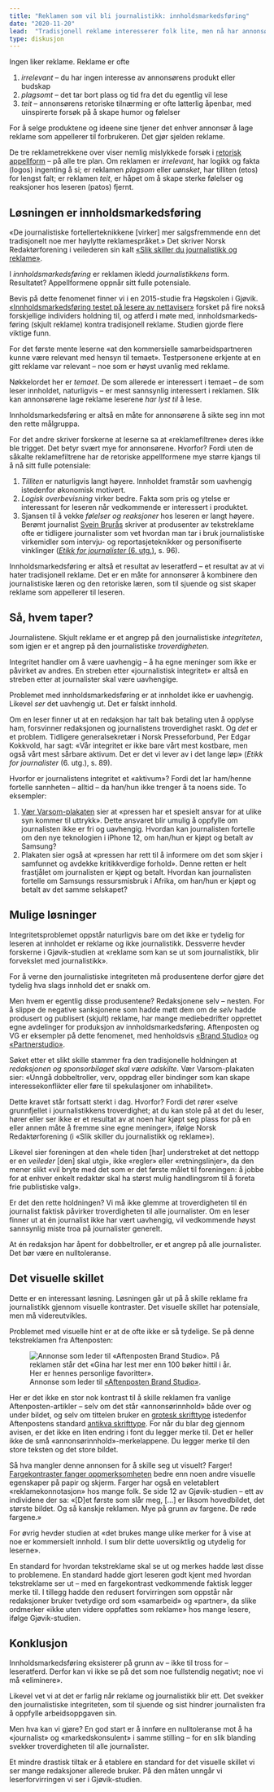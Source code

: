 ```yaml
---
title: "Reklamen som vil bli journalistikk: innholdsmarkedsføring"
date: "2020-11-20"
lead:  "Tradisjonell reklame interesserer folk lite, men nå har annonsørene funnet en løsning. Løsningen truer imidlertid all journalistikk."
type: diskusjon
---
```


Ingen liker reklame. Reklame er ofte

1. *irrelevant* – du har ingen interesse av annonsørens produkt eller budskap
2. *plagsomt* – det tar bort plass og tid fra det du egentlig vil lese
3. *teit* – annonsørens retoriske tilnærming er ofte latterlig åpenbar, med uinspirerte forsøk på å skape humor og følelser 

For å selge produktene og ideene sine tjener det enhver annonsør å lage reklame som appellerer til forbrukeren. Det gjør sjelden reklame.

De tre reklametrekkene over viser nemlig mislykkede forsøk i [retorisk appellform](https://no.wikipedia.org/wiki/Aristoteles%27_retoriske_bevismidler) – på alle tre plan. Om reklamen er *irrelevant*, har logikk og fakta (logos) ingenting å si; er reklamen *plagsom* eller *uønsket*, har tilliten (etos) for lengst falt; er reklamen *teit*, er håpet om å skape sterke følelser og reaksjoner hos leseren (patos) fjernt.

## Løsningen er innholds&shy;markedsføring

«De journalistiske fortellerteknikkene [virker] mer salgsfremmende enn det tradisjonelt noe mer høylytte reklamespråket.» Det skriver Norsk Redaktørforening i veilederen sin kalt [«Slik skiller du journalistikk og reklame»](https://www.nored.no/NR-dokumentasjon/Rapporter-og-veiledere/Slik-skiller-du-journalistikk-og-reklame).

I *innholdsmarkedsføring* er reklamen ikledd *journalistikkens* form. Resultatet? Appellformene oppnår sitt fulle potensiale.

Bevis på dette fenomenet finner vi i en 2015-studie fra Høgskolen i Gjøvik. [«Inn­holds­markeds­føring testet på lesere av nettaviser»](https://ntnuopen.ntnu.no/ntnu-xmlui/handle/11250/2359010) forsket på fire nokså forskjellige individers holdning til, og atferd i møte med, inn­holds­markeds­føring (skjult reklame) kontra tradisjonell reklame. Studien gjorde flere viktige funn.

For det første mente leserne «at den kommersielle samarbeidspartneren kunne være relevant med hensyn til temaet». Testpersonene erkjente at en gitt reklame var relevant – noe som er høyst uvanlig med reklame.

Nøkkelordet her er *temaet*. De som allerede er interessert i temaet – de som leser innholdet, naturligvis – er mest sannsynlig interessert i reklamen. Slik kan annonsørene lage reklame leserene *har lyst til* å lese.

Innholdsmarkedsføring er altså en måte for annonsørene å sikte seg inn mot den rette målgruppa.

For det andre skriver forskerne at leserne sa at «reklamefiltrene» deres ikke ble trigget. Det betyr svært mye for annonsørene. Hvorfor? Fordi uten de såkalte reklamefiltrene har de retoriske appellformene mye større kjangs til å nå sitt fulle potensiale:

1. *Tilliten* er naturligvis langt høyere. Innholdet framstår som uavhengig istedenfor økonomisk motivert.
2. *Logisk overbevisning* virker bedre. Fakta som pris og ytelse er interessant for leseren når vedkommende er interessert i produktet.
3. Sjansen til å vekke *følelser og reaksjoner* hos leseren er langt høyere. Berømt journalist [Svein Brurås](https://www.hivolda.no/tilsette/institutt-journalistikk/svein-harald-bruras) skriver at produsenter av tekstreklame ofte er tidligere journalister som vet hvordan man tar i bruk journalistiske virkemidler som intervju- og reportasjeteknikker og personifiserte vinklinger ([*Etikk for journalister* (6. utg.)](https://www.fagbokforlaget.no/Etikk-for-journalister,-6.-utgave/I9788245034325), s.&nbsp;96).

Inn­holds­markeds­føring er altså et resultat av leseratferd – et resultat av at vi hater tradisjonell reklame. Det er en måte for annonsører å kombinere den journalistiske læren og den retoriske læren, som til sjuende og sist skaper reklame som appellerer til leseren.

## Så, hvem taper?

Journalistene. Skjult reklame er et angrep på den journalistiske *integriteten*, som igjen er et angrep på den journalistiske *troverdigheten*.

Integritet handler om å være uavhengig – å ha egne meninger som ikke er påvirket av andres. En streben etter «journalistisk integritet» er altså en streben etter at journalister skal være uavhengige.

Problemet med inn­holds­markeds­føring er at innholdet ikke er uavhengig. Likevel *ser* det uavhengig ut. Det er falskt innhold.

Om en leser finner ut at en redaksjon har talt bak betaling uten å opplyse ham, forsvinner redaksjonen og journalistens troverdighet raskt. Og *det* er et problem. Tidligere generalsekretær i Norsk Presseforbund, Per Edgar Kokkvold, har sagt: «Vår integritet er ikke bare vårt mest kostbare, men også vårt mest sårbare aktivum. Det er det vi lever av i det lange løp» (*Etikk for journalister* (6. utg.), s.&nbsp;89).

Hvorfor er journalistens integritet et «aktivum»? Fordi det lar ham/henne fortelle sannheten – alltid – da han/hun ikke trenger å ta noens side. To eksempler:

1. [Vær Varsom-plakaten](https://presse.no/pfu/etiske-regler/vaer-varsom-plakaten/) sier at «pressen har et spesielt ansvar for at ulike syn kommer til uttrykk». Dette ansvaret blir umulig å oppfylle om journalisten ikke er fri og uavhengig. Hvordan kan journalisten fortelle om den nye teknologien i iPhone&nbsp;12, om han/hun er kjøpt og betalt av Samsung?
2. Plakaten sier også at «pressen har rett til å informere om det som skjer i samfunnet og avdekke kritikkverdige forhold». Denne retten er helt frastjålet om journalisten er kjøpt og betalt. Hvordan kan journalisten fortelle om Samsungs ressursmisbruk i Afrika, om han/hun er kjøpt og betalt av det samme selskapet?

## Mulige løsninger

Integritetsproblemet oppstår naturligvis bare om det ikke er tydelig for leseren at innholdet er reklame og ikke journalistikk. Dessverre hevder forskerne i Gjøvik-studien at «reklame som kan se ut som journalistikk, blir forvekslet med journalistikk».

For å verne den journalistiske integriteten må produsentene derfor gjøre det tydelig hva slags innhold det er snakk om.

Men hvem er egentlig disse produsentene? Redaksjonene selv – nesten. For å slippe de negative sanksjonene som hadde møtt dem om de *selv* hadde produsert og publisert (skjult) reklame, har mange mediebedrifter opprettet egne avdelinger for produksjon av inn­holds­markeds­føring. Aftenposten og VG er eksempler på dette fenomenet, med henholdsvis [«Brand Studio»](https://www.facebook.com/AftenpostenBrandStudio/) og [«Partnerstudio»](https://www.vg.no/annonsorinnhold/native/?skey=8384d1cc&preview=true).

Søket etter et slikt skille stammer fra den tradisjonelle holdningen at *redaksjonen og sponsorbilaget skal være adskilte.* Vær Varsom-plakaten sier: «Unngå dobbeltroller, verv, oppdrag eller bindinger som kan skape interessekonflikter eller føre til spekulasjoner om inhabilitet».

Dette kravet står fortsatt sterkt i dag. Hvorfor? Fordi det rører «selve grunnfjellet i journalistikkens troverdighet; at du kan stole på at det du leser, hører eller ser ikke er et resultat av at noen har kjøpt seg plass for på en eller annen måte å fremme sine egne meninger», ifølge Norsk Redaktørforening (i «Slik skiller du journalistikk og reklame»).

Likevel sier foreningen at den «hele tiden [har] understreket at det nettopp er en *veileder* [den] skal utgi», ikke «regler» eller «retningslinjer», da den mener slikt «vil bryte med det som er det første målet til foreningen: å jobbe for at enhver enkelt redaktør skal ha størst mulig handlingsrom til å foreta frie publistiske valg».

Er det den rette holdningen? Vi må ikke glemme at troverdigheten til én journalist faktisk påvirker troverdigheten til alle journalister. Om en leser finner ut at én journalist ikke har vært uavhengig, vil vedkommende høyst sannsynlig miste troa på journalister generelt.

At én redaksjon har åpent for dobbeltroller, er et angrep på alle journalister. Det bør være en nulltoleranse.

## Det visuelle skillet

Dette er en interessant løsning. Løsningen går ut på å skille reklame fra journalistikk gjennom visuelle kontraster. Det visuelle skillet har potensiale, men må videreutvikles.

Problemet med visuelle hint er at de ofte ikke er så tydelige. Se på denne tekstreklamen fra Aftenposten:

<figure className="medium">
  <img src="brandstudio.png" alt="Annonse som leder til «Aftenposten Brand Studio». På reklamen står det «Gina har lest mer enn 100 bøker hittil i år. Her er hennes personlige favoritter»."/>
  <figcaption>Annonse som leder til <a href="https://www.aftenposten.no/brandstudio/feature/v/bookis/derfor-bruker-de-bookis/">«Aftenposten Brand Studio»</a>.</figcaption>
</figure>

Her er det ikke en stor nok kontrast til å skille reklamen fra vanlige Aftenposten-artikler – selv om det står «annonsørinnhold» både over og under bildet, og selv om tittelen bruker en [grotesk skrifttype](https://no.wikipedia.org/wiki/Grotesk_(skrift)) istedenfor Aftenpostens standard [antikva skrifttype](https://no.wikipedia.org/wiki/Seriff). For når du blar deg gjennom avisen, er det ikke en liten endring i font du legger merke til. Det er heller ikke de små «annonsørinnhold»-merkelappene. Du legger merke til den store teksten og det store bildet.

Så hva mangler denne annonsen for å skille seg ut visuelt? <span className="no-hyphens">Farger!</span> [Fargekontraster fanger oppmerksomheten](https://practicaltypography.com/color.html) bedre enn noen andre visuelle egenskaper på papir og skjerm. Farger har også en veletablert «reklamekonnotasjon» hos mange folk. Se side 12 av Gjøvik-studien – ett av individene der sa: «[D]et første som slår meg, […] er liksom hovedbildet, det største bildet. Og så kanskje reklamen. Mye på grunn av fargene. De røde fargene.»

For øvrig hevder studien at «det brukes mange ulike merker for å vise at noe er kommersielt innhold. I sum blir dette uoversiktlig og utydelig for leserne».

En standard for hvordan tekstreklame skal se ut og merkes hadde løst disse to problemene. En standard hadde gjort leseren godt kjent med hvordan tekstreklame ser ut – med en fargekontrast vedkommende faktisk legger merke til. I tillegg hadde den redusert forvirringen som oppstår når redaksjoner bruker tvetydige ord som «samarbeid» og «partner», da slike ordmerker «ikke uten videre oppfattes som reklame» hos mange lesere, ifølge Gjøvik-studien.

## Konklusjon

Inn&shy;holds&shy;markeds&shy;føring eksisterer på grunn av – ikke til tross for – leseratferd. Derfor kan vi ikke se på det som noe fullstendig negativt; noe vi må «eliminere».

Likevel vet vi at det er farlig når reklame og journalistikk blir ett. Det svekker den journalistiske integriteten, som til sjuende og sist hindrer journalisten fra å oppfylle arbeidsoppgaven sin.

Men hva kan vi gjøre? En god start er å innføre en nulltoleranse mot å ha «journalist» og «markedskonsulent» i samme stilling – for en slik blanding svekker troverdigheten til alle journalister.

Et mindre drastisk tiltak er å etablere en standard for det visuelle skillet vi ser mange redaksjoner allerede bruker. På den måten unngår vi leserforvirringen vi ser i Gjøvik-studien.
